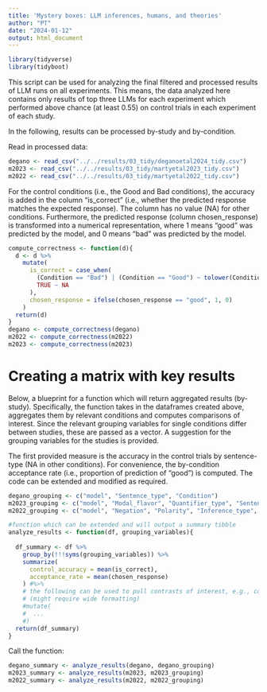 ```yaml
---
title: 'Mystery boxes: LLM inferences, humans, and theories'
author: "PT"
date: "2024-01-12"
output: html_document
---
```


```r
library(tidyverse)
library(tidyboot)

```

This script can be used for analyzing the final filtered and processed results of LLM runs on all experiments. This means, the data analyzed here contains only results of top three LLMs for each experiment which performed above chance (at least 0.55) on control trials in each experiment of each study. 

In the following, results can be processed by-study and by-condition. 

Read in processed data:
```r
degano <- read_csv("../../results/03_tidy/deganoetal2024_tidy.csv")
m2023 <- read_csv("../../results/03_tidy/martyetal2023_tidy.csv")
m2022 <- read_csv("../../results/03_tidy/martyetal2022_tidy.csv")
```

For the control conditions (i.e., the Good and Bad conditions), the accuracy is added in the column "is_correct" (i.e., whether the predicted response matches the expected response). The column has no value (NA) for other conditions.
Furthermore, the predicted response (column chosen_response) is transformed into a numerical representation, where 1 means "good" was predicted by the model, and 0 means "bad" was predicted by the model.

```r
compute_correctness <- function(d){
  d <- d %>%
    mutate(
      is_correct = case_when(
        (Condition == "Bad") | (Condition == "Good") ~ tolower(Condition) == chosen_response,
        TRUE ~ NA
      ),
      chosen_response = ifelse(chosen_response == "good", 1, 0)
    )
  return(d)
}
degano <- compute_correctness(degano)
m2022 <- compute_correctness(m2022) 
m2023 <- compute_correctness(m2023)
```

# Creating a matrix with key results

Below, a blueprint for a function which will return aggregated results (by-study). Specifically, the function takes in the dataframes created above, aggregates them by relevant conditions and computes comparisons of interest. Since the relevant grouping variables for single conditions differ between studies, these are passed as a vector. A suggestion for the grouping variables for the studies is provided.

The first provided measure is the accuracy in the control trials by sentence-type (NA in other conditions).
For convenience, the by-condition acceptance rate (i.e., proportion of prediction of "good") is computed.
The code can be extended and modified as required.

```r
degano_grouping <- c("model", "Sentence_type", "Condition")
m2023_grouping <- c("model", "Modal_flavor", "Quantifier_type", "Sentence_type", "Condition")
m2022_grouping <- c("model", "Negation", "Polarity", "Inference_type", "Condition")

#function which can be extended and will output a summary tibble
analyze_results <- function(df, grouping_variables){
  
  df_summary <- df %>%
    group_by(!!!syms(grouping_variables)) %>%
    summarize(
      control_accuracy = mean(is_correct),
      acceptance_rate = mean(chosen_response)
    ) #%>%
    # the following can be used to pull contrasts of interest, e.g., compare means by comparing the acceptance rates 
    # (might require wide formatting)
    #mutate(
    #  ...
    #)
  return(df_summary)
}
```

Call the function:
```r
degano_summary <- analyze_results(degano, degano_grouping)
m2023_summary <- analyze_results(m2023, m2023_grouping)
m2022_summary <- analyze_results(m2022, m2022_grouping)
```